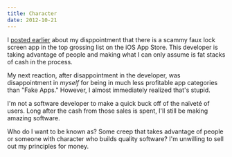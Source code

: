 ```yaml
---
title: Character
date: 2012-10-21
---
```



I [posted earlier](https://alpha.app.net/ashfurrow/post/1124726) about my disppointment that there is a scammy faux lock screen app in the top grossing list on the iOS App Store. This developer is taking advantage of people and making what I can only assume is fat stacks of cash in the process.

My next reaction, after disappointment in the developer, was disappointment in _myself_ for being in much less profitable app categories than "Fake Apps." However, I almost immediately realized that's stupid.

I'm not a software developer to make a quick buck off of the naïveté of users. Long after the cash from those sales is spent, I'll still be making amazing software.

Who do I want to be known as? Some creep that takes advantage of people or someone with character who builds quality software? I'm unwilling to sell out my principles for money.


  